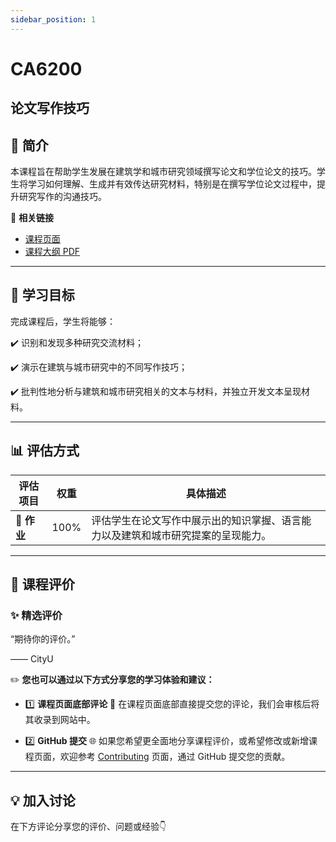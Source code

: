 ```yaml
---
sidebar_position: 1
---
```


# CA6200
## 论文写作技巧

## **📘 简介**
本课程旨在帮助学生发展在建筑学和城市研究领域撰写论文和学位论文的技巧。学生将学习如何理解、生成并有效传达研究材料，特别是在撰写学位论文过程中，提升研究写作的沟通技巧。

🔗 **相关链接**
- [课程页面](https://www.cityu.edu.hk/catalogue/pg/202425/course/CA6200.htm)
- [课程大纲 PDF](https://www.cityu.edu.hk/catalogue/pg/202425/course/CA6200.pdf)

---

## **🎯 学习目标**

完成课程后，学生将能够：

✔️ 识别和发现多种研究交流材料；

✔️ 演示在建筑与城市研究中的不同写作技巧；

✔️ 批判性地分析与建筑和城市研究相关的文本与材料，并独立开发文本呈现材料。

---

## **📊 评估方式**

| **评估项目**          | **权重** | **具体描述**                                                                                       |
|----------------------|---------|---------------------------------------------------------------------------------------------------|
| **📝 作业**           | 100%    | 评估学生在论文写作中展示出的知识掌握、语言能力以及建筑和城市研究提案的呈现能力。                           |

---

## **💬 课程评价**

### ✨ **精选评价**
<div className={commentStyles.commentBox}>
    <p className={commentStyles.commentText}>
        “期待你的评价。”
    </p>
    <p className={commentStyles.commentAuthor}>—— CityU</p>
</div>

✏️ **您也可以通过以下方式分享您的学习体验和建议：**

- 1️⃣ **课程页面底部评论**
💬 在课程页面底部直接提交您的评论，我们会审核后将其收录到网站中。

- 2️⃣ **GitHub 提交**
🌐 如果您希望更全面地分享课程评价，或希望修改或新增课程页面，欢迎参考 [Contributing](https://penjc.github.io/cityU-navigator/contributing) 页面，通过 GitHub 提交您的贡献。

---

## **💡 加入讨论**

在下方评论分享您的评价、问题或经验👇
<Utterances />